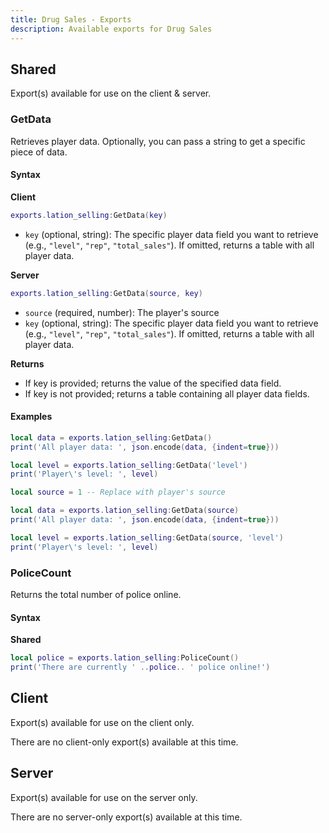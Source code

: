 ```yaml
---
title: Drug Sales - Exports
description: Available exports for Drug Sales
---
```



## Shared
Export(s) available for use on the client & server.

### GetData
Retrieves player data. Optionally, you can pass a string to get a specific piece of data.

#### Syntax

**Client**
```lua copy
exports.lation_selling:GetData(key)
```
* `key` (optional, string): The specific player data field you want to retrieve (e.g., `"level"`, `"rep"`, `"total_sales"`). If omitted, returns a table with all player data.

**Server**
```lua copy
exports.lation_selling:GetData(source, key)
```
* `source` (required, number): The player's source
* `key` (optional, string): The specific player data field you want to retrieve (e.g., `"level"`, `"rep"`, `"total_sales"`). If omitted, returns a table with all player data.

**Returns**
* If key is provided; returns the value of the specified data field.
* If key is not provided; returns a table containing all player data fields.

#### Examples  
```lua filename="client.lua" copy
local data = exports.lation_selling:GetData()
print('All player data: ', json.encode(data, {indent=true}))

local level = exports.lation_selling:GetData('level')
print('Player\'s level: ', level)
```
```lua filename="server.lua" copy
local source = 1 -- Replace with player's source

local data = exports.lation_selling:GetData(source)
print('All player data: ', json.encode(data, {indent=true}))

local level = exports.lation_selling:GetData(source, 'level')
print('Player\'s level: ', level)
```

### PoliceCount
Returns the total number of police online.

#### Syntax

**Shared**
```lua copy
local police = exports.lation_selling:PoliceCount()
print('There are currently ' ..police.. ' police online!')
```

## Client
Export(s) available for use on the client only.

<Callout type="info" emoji="ℹ️">
    There are no client-only export(s) available at this time.
</Callout>

## Server
Export(s) available for use on the server only.

<Callout type="info" emoji="ℹ️">
    There are no server-only export(s) available at this time.
</Callout>